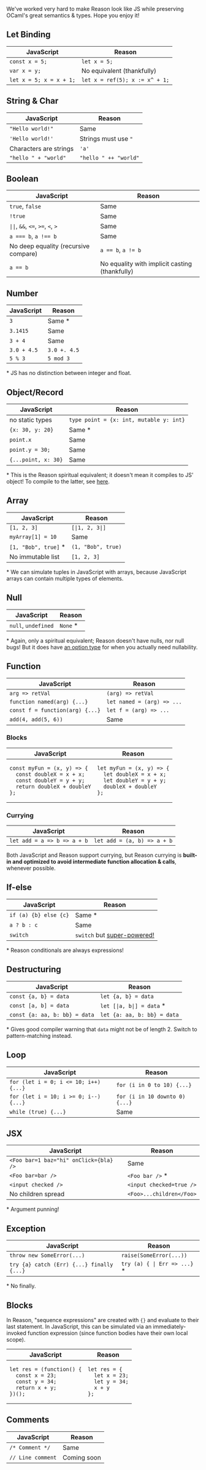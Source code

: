 
We've worked very hard to make Reason look like JS while preserving OCaml's great semantics & types. Hope you enjoy it!

## Let Binding

| JavaScript              | Reason                         |
| ----------------------- | ------------------------------ |
| `const x = 5;`          | `let x = 5;`                   |
| `var x = y;`            | No equivalent (thankfully)     |
| `let x = 5; x = x + 1;` | `let x = ref(5); x := x^ + 1;` |

## String & Char

| JavaScript             | Reason                |
| ---------------------- | --------------------- |
| `"Hello world!"`       | Same                  |
| `'Hello world!'`       | Strings must use `"`  |
| Characters are strings | `'a'`                 |
| `"hello " + "world"`   | `"hello " ++ "world"` |

## Boolean

| JavaScript                                            | Reason                                         |
| ----------------------------------------------------- | ---------------------------------------------- |
| `true`, `false`                                       | Same                                |
| `!true`                                               | Same                                           |
| <code>&#124;&#124;</code>, `&&`, `<=`, `>=`, `<`, `>` | Same                                           |
| `a === b`, `a !== b`                                  | Same                                           |
| No deep equality (recursive compare)                  | `a == b`, `a != b`                             |
| `a == b`                                              | No equality with implicit casting (thankfully) |

## Number

| JavaScript  | Reason       |
| ----------- | ------------ |
| `3`         | Same \*      |
| `3.1415`    | Same         |
| `3 + 4`     | Same         |
| `3.0 + 4.5` | `3.0 +. 4.5` |
| `5 % 3`     | `5 mod 3`    |

\* JS has no distinction between integer and float.

## Object/Record

| JavaScript          | Reason                                  |
| ------------------- | --------------------------------------- |
| no static types     | `type point = {x: int, mutable y: int}` |
| `{x: 30, y: 20}`    | Same \*                                 |
| `point.x`           | Same                                    |
| `point.y = 30;`     | Same                                    |
| `{...point, x: 30}` | Same                                    |

\* This is the Reason spiritual equivalent; it doesn't mean it compiles to JS' object! To compile to the latter, see [here](object.md#tip-tricks).

## Array

| JavaScript            | Reason                             |
| --------------------- | ---------------------------------- |
| `[1, 2, 3]`           | <code>[&#124;1, 2, 3&#124;]</code> |
| `myArray[1] = 10`     | Same                               |
| `[1, "Bob", true]` \* | `(1, "Bob", true)`                 |
| No immutable list     | `[1, 2, 3]`                        |

\* We can simulate tuples in JavaScript with arrays, because JavaScript arrays can contain multiple types of elements.

## Null

| JavaScript          | Reason    |
| ------------------- | --------- |
| `null`, `undefined` | `None` \* |

\* Again, only a spiritual equivalent; Reason doesn't have nulls, nor null bugs! But it does have [an option type](newcomer-examples.md#using-the-option-type) for when you actually need nullability.

## Function

| JavaScript                      | Reason                     |
| ------------------------------- | -------------------------- |
| `arg => retVal`                 | `(arg) => retVal`          |
| `function named(arg) {...}`     | `let named = (arg) => ...` |
| `const f = function(arg) {...}` | `let f = (arg) => ...`     |
| `add(4, add(5, 6))`             | Same                       |

### Blocks

<table>
  <thead>
    <tr>
      <th>JavaScript</th>
      <th>Reason</th>
    </tr>
  </thead>
  <tbody>
    <tr>
      <td>
  <pre><code>const myFun = (x, y) => {
  const doubleX = x + x;
  const doubleY = y + y;
  return doubleX + doubleY
};</code></pre>
      </td>
      <td>
  <pre><code>let myFun = (x, y) => {
  let doubleX = x + x;
  let doubleY = y + y;
  doubleX + doubleY
};</code></pre>
      </td>
    </tr>
  </tbody>
</table>

### Currying

| JavaScript                  | Reason                      |
| --------------------------- | --------------------------- |
| `let add = a => b => a + b` | `let add = (a, b) => a + b` |

Both JavaScript and Reason support currying, but Reason currying is **built-in and optimized to avoid intermediate function allocation & calls**, whenever possible.

## If-else

| JavaScript            | Reason                                                          |
| --------------------- | --------------------------------------------------------------- |
| `if (a) {b} else {c}` | Same \*                                                         |
| `a ? b : c`           | Same                                                            |
| `switch`              | `switch` but [super-powered!](pattern-matching.md) |

\* Reason conditionals are always expressions!

## Destructuring

| JavaScript                    | Reason                                        |
| ----------------------------- | --------------------------------------------- |
| `const {a, b} = data`         | `let {a, b} = data`                           |
| `const [a, b] = data`         | <code>let [&#124;a, b&#124;] = data</code> \* |
| `const {a: aa, b: bb} = data` | `let {a: aa, b: bb} = data`                   |

\* Gives good compiler warning that `data` might not be of length 2. Switch to pattern-matching instead.

## Loop

| JavaScript                            | Reason                         |
| ------------------------------------- | ------------------------------ |
| `for (let i = 0; i <= 10; i++) {...}` | `for (i in 0 to 10) {...}`     |
| `for (let i = 10; i >= 0; i--) {...}` | `for (i in 10 downto 0) {...}` |
| `while (true) {...}`                  | Same                           |

## JSX

| JavaScript                             | Reason                   |
| -------------------------------------- | ------------------------ |
| `<Foo bar=1 baz="hi" onClick={bla} />` | Same                     |
| `<Foo bar=bar />`                      | `<Foo bar />` \*         |
| `<input checked />`                    | `<input checked=true />` |
| No children spread                     | `<Foo>...children</Foo>` |

\* Argument punning!

## Exception

| JavaScript                                      | Reason                                     |
| ----------------------------------------------- | ------------------------------------------ |
| `throw new SomeError(...)`                      | `raise(SomeError(...))`                    |
| `try {a} catch (Err) {...} finally {...}` | <code>try (a) { &#124; Err => ...}</code> \* |

\* No finally.

## Blocks

In Reason, "sequence expressions" are created with `{}` and evaluate to their last statement. In JavaScript, this can be simulated via an immediately-invoked function expression (since function bodies have their own local scope).

<table>
  <thead>
    <tr>
      <th>JavaScript</th>
      <th>Reason</th>
    </tr>
  </thead>
  <tbody>
    <tr>
      <td>
  <pre><code>let res = (function() {
  const x = 23;
  const y = 34;
  return x + y;
})();</code></pre>
      </td>
      <td>
  <pre><code>let res = {
  let x = 23;
  let y = 34;
  x + y
};</code></pre>
      </td>
    </tr>
  </tbody>
</table>

## Comments

| JavaScript        | Reason      |
| ----------------- | ----------- |
| `/* Comment */`   | Same        |
| `// Line comment` | Coming soon |
